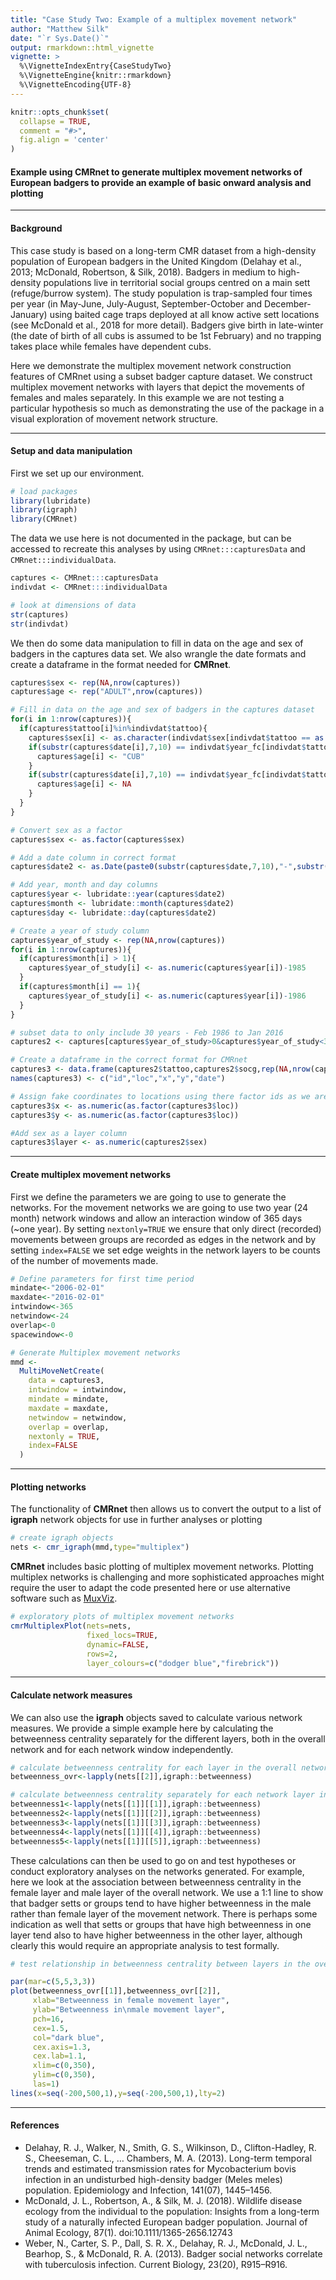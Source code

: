 ```yaml
---
title: "Case Study Two: Example of a multiplex movement network"
author: "Matthew Silk"
date: "`r Sys.Date()`"
output: rmarkdown::html_vignette
vignette: >
  %\VignetteIndexEntry{CaseStudyTwo}
  %\VignetteEngine{knitr::rmarkdown}
  %\VignetteEncoding{UTF-8}
---
```


```r
knitr::opts_chunk$set(
  collapse = TRUE,
  comment = "#>",
  fig.align = 'center'
)
```
#### Example using CMRnet to generate multiplex movement networks of European badgers to provide an example of basic onward analysis and plotting

***

#### Background

This case study is based on a long-term CMR dataset from a high-density population of European badgers in the United Kingdom (Delahay et al., 2013; McDonald, Robertson, & Silk, 2018). Badgers in medium to high-density populations live in territorial social groups centred on a main sett (refuge/burrow system). The study population is trap-sampled four times per year (in May-June, July-August, September-October and December-January) using baited cage traps deployed at all know active sett locations (see  McDonald et al., 2018 for more detail). Badgers give birth in late-winter (the date of birth of all cubs is assumed to be 1st February) and no trapping takes place while females have dependent cubs.

Here we demonstrate the multiplex movement network construction features of CMRnet using a subset badger capture dataset. We construct multiplex movement networks with layers that depict the movements of females and males separately. In this example we are not testing a particular hypothesis so much as demonstrating the use of the package in a visual exploration of movement network structure.

***

#### Setup and data manipulation

First we set up our environment.

```r
# load packages
library(lubridate)
library(igraph)
library(CMRnet)
```

The data we use here is not documented in the package, but can be accessed to recreate this analyses by using `CMRnet:::capturesData` and `CMRnet:::individualData`.

```r
captures <- CMRnet:::capturesData
indivdat <- CMRnet:::individualData
```

```r
# look at dimensions of data
str(captures)
str(indivdat)
```

We then do some data manipulation to fill in data on the age and sex of badgers in the captures data set. We also wrangle the date formats and create a dataframe in the format needed for **CMRnet**.

```r

captures$sex <- rep(NA,nrow(captures))
captures$age <- rep("ADULT",nrow(captures))

# Fill in data on the age and sex of badgers in the captures dataset
for(i in 1:nrow(captures)){
  if(captures$tattoo[i]%in%indivdat$tattoo){
    captures$sex[i] <- as.character(indivdat$sex[indivdat$tattoo == as.character(captures$tattoo[i])])
    if(substr(captures$date[i],7,10) == indivdat$year_fc[indivdat$tattoo == as.character(captures$tattoo[i])] & (is.na(indivdat$age_fc[indivdat$tattoo == as.character(captures$tattoo[i])]) == FALSE)&indivdat$age_fc[indivdat$tattoo == as.character(captures$tattoo[i])] == "CUB"){
      captures$age[i] <- "CUB"
    }
    if(substr(captures$date[i],7,10) == indivdat$year_fc[indivdat$tattoo == as.character(captures$tattoo[i])]&(is.na(indivdat$age_fc[indivdat$tattoo == as.character(captures$tattoo[i])]) == TRUE)){
      captures$age[i] <- NA
    }
  }
}

# Convert sex as a factor
captures$sex <- as.factor(captures$sex)

# Add a date column in correct format
captures$date2 <- as.Date(paste0(substr(captures$date,7,10),"-",substr(captures$date,4,5),"-",substr(captures$date,1,2)))

# Add year, month and day columns
captures$year <- lubridate::year(captures$date2)
captures$month <- lubridate::month(captures$date2)
captures$day <- lubridate::day(captures$date2)

# Create a year of study column
captures$year_of_study <- rep(NA,nrow(captures))
for(i in 1:nrow(captures)){
  if(captures$month[i] > 1){
    captures$year_of_study[i] <- as.numeric(captures$year[i])-1985
  }
  if(captures$month[i] == 1){
    captures$year_of_study[i] <- as.numeric(captures$year[i])-1986
  }  
}

# subset data to only include 30 years - Feb 1986 to Jan 2016
captures2 <- captures[captures$year_of_study>0&captures$year_of_study<31,]

# Create a dataframe in the correct format for CMRnet
captures3 <- data.frame(captures2$tattoo,captures2$socg,rep(NA,nrow(captures2)),rep(NA,nrow(captures2)),captures2$date2)
names(captures3) <- c("id","loc","x","y","date")

# Assign fake coordinates to locations using there factor ids as we are not going to make use of true geographic coordinates
captures3$x <- as.numeric(as.factor(captures3$loc))
captures3$y <- as.numeric(as.factor(captures3$loc))

#Add sex as a layer column
captures3$layer <- as.numeric(captures2$sex)

```

***

#### Create multiplex movement networks

First we define the parameters we are going to use to generate the networks. For the movement networks we are going to use two year (24 month) network windows and allow an interaction window of 365 days (~one year). By setting `nextonly=TRUE` we ensure that only direct (recorded) movements between groups are recorded as edges in the network and by setting `index=FALSE` we set edge weights in the network layers to be counts of the number of movements made.

```r

# Define parameters for first time period
mindate<-"2006-02-01"
maxdate<-"2016-02-01"
intwindow<-365
netwindow<-24
overlap<-0
spacewindow<-0

# Generate Multiplex movement networks
mmd <-
  MultiMoveNetCreate(
    data = captures3,
    intwindow = intwindow,
    mindate = mindate,
    maxdate = maxdate,
    netwindow = netwindow,
    overlap = overlap,
    nextonly = TRUE,
    index=FALSE
  )

```
***

#### Plotting networks

The functionality of **CMRnet** then allows us to convert the output to a list of **igraph** network objects for use in further analyses or plotting

```r
# create igraph objects
nets <- cmr_igraph(mmd,type="multiplex")

```

**CMRnet** includes basic plotting of multiplex movement networks. Plotting multiplex networks is challenging and more sophisticated approaches might require the user to adapt the code presented here or use alternative software such as [MuxViz](http://muxviz.net).

```r
# exploratory plots of multiplex movement networks
cmrMultiplexPlot(nets=nets,
                 fixed_locs=TRUE,
                 dynamic=FALSE,
                 rows=2,
                 layer_colours=c("dodger blue","firebrick"))

```

***

#### Calculate network measures

We can also use the **igraph** objects saved to calculate various network measures. We provide a simple example here by calculating the betweenness centrality separately for the different layers, both in the overall network and for each network window independently.

```r

# calculate betweenness centrality for each layer in the overall network
betweenness_ovr<-lapply(nets[[2]],igraph::betweenness)

# calculate betweenness centrality separately for each network layer in each network window (you could do this in a loop or using apply if you preferred)
betweenness1<-lapply(nets[[1]][[1]],igraph::betweenness)
betweenness2<-lapply(nets[[1]][[2]],igraph::betweenness)
betweenness3<-lapply(nets[[1]][[3]],igraph::betweenness)
betweenness4<-lapply(nets[[1]][[4]],igraph::betweenness)
betweenness5<-lapply(nets[[1]][[5]],igraph::betweenness)

```

These calculations can then be used to go on and test hypotheses or conduct exploratory analyses on the networks generated. For example, here we look at the association between betweenness centrality in the female layer and male layer of the overall network. We use a 1:1 line to show that badger setts or groups tend to have higher betweenness in the male rather than female layer of the movement network. There is perhaps some indication as well that setts or groups that have high betweenness in one layer tend also to have higher betweenness in the other layer, although clearly this would require an appropriate analysis to test formally.

```r

# test relationship in betweenness centrality between layers in the overall network

par(mar=c(5,5,3,3))
plot(betweenness_ovr[[1]],betweenness_ovr[[2]],
     xlab="Betweenness in female movement layer",
     ylab="Betweenness in\nmale movement layer",
     pch=16,
     cex=1.5,
     col="dark blue",
     cex.axis=1.3,
     cex.lab=1.1,
     xlim=c(0,350),
     ylim=c(0,350),
     las=1)
lines(x=seq(-200,500,1),y=seq(-200,500,1),lty=2)

```

***

#### References

- Delahay, R. J., Walker, N., Smith, G. S., Wilkinson, D., Clifton-Hadley, R. S., Cheeseman, C. L., … Chambers, M. A. (2013). Long-term temporal trends and estimated transmission rates for Mycobacterium bovis infection in an undisturbed high-density badger (Meles meles) population. Epidemiology and Infection, 141(07), 1445–1456.
- McDonald, J. L., Robertson, A., & Silk, M. J. (2018). Wildlife disease ecology from the individual to the population: Insights from a long-term study of a naturally infected European badger population. Journal of Animal Ecology, 87(1). doi:10.1111/1365-2656.12743
- Weber, N., Carter, S. P., Dall, S. R. X., Delahay, R. J., McDonald, J. L., Bearhop, S., & McDonald, R. A. (2013). Badger social networks correlate with tuberculosis infection. Current Biology, 23(20), R915–R916.
